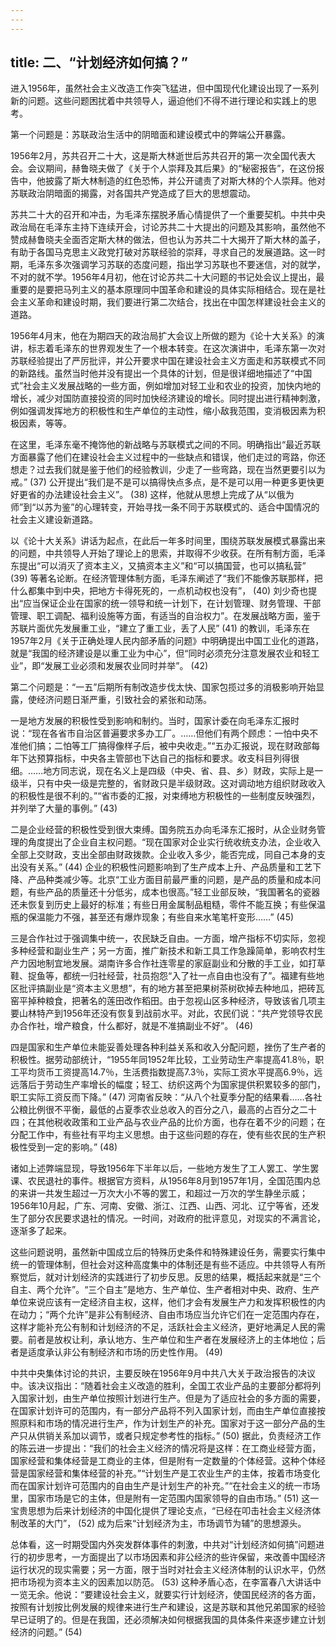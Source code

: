 ```yaml
---
---
---
```

title: 二、“计划经济如何搞？”
---




进入1956年，虽然社会主义改造工作突飞猛进，但中国现代化建设出现了一系列新的问题。这些问题困扰着中共领导人，逼迫他们不得不进行理论和实践上的思考。

第一个问题是：苏联政治生活中的阴暗面和建设模式中的弊端公开暴露。

1956年2月，苏共召开二十大，这是斯大林逝世后苏共召开的第一次全国代表大会。会议期间，赫鲁晓夫做了《关于个人崇拜及其后果》的“秘密报告”，在这份报告中，他披露了斯大林制造的红色恐怖，并公开谴责了对斯大林的个人崇拜。他对苏联政治阴暗面的揭露，对各国共产党造成了巨大的思想震动。

苏共二十大的召开和冲击，为毛泽东摆脱矛盾心情提供了一个重要契机。中共中央政治局在毛泽东主持下连续开会，讨论苏共二十大提出的问题及其影响，虽然他不赞成赫鲁晓夫全面否定斯大林的做法，但也认为苏共二十大揭开了斯大林的盖子，有助于各国马克思主义政党打破对苏联经验的崇拜，寻求自己的发展道路。这一时期，毛泽东多次强调学习苏联的态度问题，指出学习苏联也不要迷信，对的就学，不对的就不学。1956年4月初，他在讨论苏共二十大问题的书记处会议上提出，最重要的是要把马列主义的基本原理同中国革命和建设的具体实际相结合。现在是社会主义革命和建设时期，我们要进行第二次结合，找出在中国怎样建设社会主义的道路。

1956年4月末，他在为期四天的政治局扩大会议上所做的题为《论十大关系》的演讲，标志着毛泽东的世界观发生了一个根本转变。在这次演讲中，毛泽东第一次对苏联经验提出了严厉批评，并公开要求中国在建设社会主义方面走和苏联模式不同的新路线。虽然当时他并没有提出一个具体的计划，但是很详细地描述了“中国式”社会主义发展战略的一些方面，例如增加对轻工业和农业的投资，加快内地的增长，减少对国防直接投资的同时加快经济建设的增长。同时提出进行精神刺激，例如强调发挥地方的积极性和生产单位的主动性，缩小敌我范围，变消极因素为积极因素，等等。

在这里，毛泽东毫不掩饰他的新战略与苏联模式之间的不同。明确指出“最近苏联方面暴露了他们在建设社会主义过程中的一些缺点和错误，他们走过的弯路，你还想走？过去我们就是鉴于他们的经验教训，少走了一些弯路，现在当然更要引以为戒。” (37) 公开提出“我们是不是可以搞得快点多点，是不是可以用一种更多更快更好更省的办法建设社会主义”。 (38) 这样，他就从思想上完成了从“以俄为师”到“以苏为鉴”的心理转变，开始寻找一条不同于苏联模式的、适合中国情况的社会主义建设新道路。

以《论十大关系》讲话为起点，在此后一年多时间里，围绕苏联发展模式暴露出来的问题，中共领导人开始了理论上的思索，并取得不少收获。在所有制方面，毛泽东提出“可以消灭了资本主义，又搞资本主义”和“可以搞国营，也可以搞私营” (39) 等著名论断。在经济管理体制方面，毛泽东阐述了“我们不能像苏联那样，把什么都集中到中央，把地方卡得死死的，一点机动权也没有”， (40) 刘少奇也提出“应当保证企业在国家的统一领导和统一计划下，在计划管理、财务管理、干部管理、职工调配、福利设施等方面，有适当的自治权力”。在发展战略方面，鉴于苏联片面优先发展重工业，“建立了重工业，丢了人民” (41) 的教训，毛泽东在1957年2月《关于正确处理人民内部矛盾的问题》中明确提出中国工业化的道路，就是“我国的经济建设是以重工业为中心”，但“同时必须充分注意发展农业和轻工业”，即“发展工业必须和发展农业同时并举”。 (42)

第二个问题是：“一五”后期所有制改造步伐太快、国家包揽过多的消极影响开始显露，使经济问题日渐严重，引致社会的紧张和动荡。

一是地方发展的积极性受到影响和制约。当时，国家计委在向毛泽东汇报时说：“现在各省市自治区普遍要求多办工厂。……但他们有两个顾虑：一怕中央不准他们搞；二怕等工厂搞得像样子后，被中央收走。”“五办汇报说，现在财政部每年下达预算指标，中央各主管部也下达自己的指标和要求。收支科目列得很细。……地方同志说，现在名义上是四级（中央、省、县、乡）财政，实际上是一级半，只有中央一级是完整的，省财政只是半级财政。这对调动地方组织财政收入的积极性是很不利的。”“省市委的汇报，对束缚地方积极性的一些制度反映强烈，并列举了大量的事例。” (43)

二是企业经营的积极性受到很大束缚。国务院五办向毛泽东汇报时，从企业财务管理的角度提出了企业自主权问题。“现在国家对企业实行统收统支办法，企业收入全部上交财政，支出全部由财政拨款。企业收入多少，能否完成，同自己本身的支出没有关系。” (44) 企业的积极性问题影响到了生产成本上升、产品质量和工艺下降、产品种类减少等。北京“工业方面目前最严重的问题，是产品的质量和成本问题，有些产品的质量还十分低劣，成本也很高。”轻工业部反映，“我国著名的瓷器还未恢复到历史上最好的标准；有些日用金属制品粗糙，零件不能互换；有些保温瓶的保温能力不强，甚至还有爆炸现象；有些自来水笔笔杆变形……” (45)

三是合作社过于强调集中统一，农民缺乏自由。一方面，增产指标不切实际，忽视多种经营和副业生产；另一方面，推广新技术和新工具工作急躁简单，影响农村生产力因地制宜地发展。湖南许多合作社连零星的家庭副业和分散的手工业，如打草鞋、捉鱼等，都统一归社经营，社员抱怨“入了社一点自由也没有了”。福建有些地区批评搞副业是“资本主义思想”，有的地方甚至把果树茶树砍掉去种地瓜，把砖瓦窑平掉种粮食，把著名的莲田改作稻田。由于忽视山区多种经济，导致该省几项主要山林特产到1956年还没有恢复到战前水平。对此，农民们说：“共产党领导农民办合作社，增产粮食，什么都好，就是不准搞副业不好”。 (46)

四是国家和生产单位未能妥善处理各种利益关系和收入分配问题，挫伤了生产者的积极性。据劳动部统计，“1955年同1952年比较，工业劳动生产率提高41.8％，职工平均货币工资提高14.7％，生活费指数提高7.3％，实际工资水平提高6.9％，远远落后于劳动生产率增长的幅度；轻工、纺织这两个为国家提供积累较多的部门，职工实际工资反而下降。” (47) 河南省反映：“从八个社夏季分配的结果看……各社公粮比例很不平衡，最低的占夏季农业总收入的百分之八，最高的占百分之二十四；在其他税收政策和工业产品与农业产品的比价方面，也存在着不少的问题；在分配工作中，有些社有平均主义思想。由于这些问题的存在，使有些农民的生产积极性受到一定的影响。” (48)

诸如上述弊端显现，导致1956年下半年以后，一些地方发生了工人罢工、学生罢课、农民退社的事件。根据官方资料，从1956年8月到1957年1月，全国范围内总的来讲一共发生超过一万次大小不等的罢工，和超过一万次的学生静坐示威；1956年10月起，广东、河南、安徽、浙江、江西、山西、河北、辽宁等省，还发生了部分农民要求退社的情况。一时间，对政府的批评意见，对现实的不满言论，逐渐多了起来。

这些问题说明，虽然新中国成立后的特殊历史条件和特殊建设任务，需要实行集中统一的管理体制，但社会对这种高度集中的体制还是有些不适应。中共领导人有所察觉后，就对计划经济的实践进行了初步反思。反思的结果，概括起来就是“三个自主、两个允许”。“三个自主”是地方、生产单位、生产者相对中央、政府、生产单位来说应该有一定经济自主权，这样，他们才会有发展生产力和发挥积极性的内在动力；“两个允许”是非公有制经济、自由市场应当允许它们在一定范围内存在，这样才能补充公有制和计划经济的不足，活跃社会主义经济，更好地满足人民的需要。前者是放权让利，承认地方、生产单位和生产者在发展经济上的主体地位；后者是适度承认非公有制经济和市场的历史性作用。 (49)

中共中央集体讨论的共识，主要反映在1956年9月中共八大关于政治报告的决议中。该决议指出：“随着社会主义改造的胜利，全国工农业产品的主要部分都将列入国家计划，由生产单位按照计划进行生产。但是为了适应社会的多方面的需要，在国家计划许可的范围内，有一部分产品将不列入国家计划，而由生产单位直接按照原料和市场的情况进行生产，作为计划生产的补充。国家对于这一部分产品的生产只从供销关系加以调节，或者只规定参考性的指标。” (50) 据此，负责经济工作的陈云进一步提出：“我们的社会主义经济的情况将是这样：在工商业经营方面，国家经营和集体经营是工商业的主体，但是附有一定数量的个体经营。这种个体经营是国家经营和集体经营的补充。”“计划生产是工农业生产的主体，按着市场变化而在国家计划许可范围内的自由生产是计划生产的补充。”“在社会主义的统一市场里，国家市场是它的主体，但是附有一定范围内国家领导的自由市场。” (51) 这一宝贵思想为后来计划经济的中国化提供了理论支点，“已经在叩击社会主义经济体制改革的大门”， (52) 成为后来“计划经济为主，市场调节为辅”的思想源头。

总体看，这一时期受国内外突发群体事件的刺激，中共对“计划经济如何搞”问题进行的初步思考，一方面提出了以市场因素和非公经济的些许保留，来改善中国经济运行状况的现实需要；另一方面，限于当时对社会主义经济体制的认识水平，仍然把市场视为资本主义的因素加以防范。 (53) 这种矛盾心态，在李富春八大讲话中一览无余。他说：“要建设社会主义，就要实行计划经济，使国民经济的各方面，按照有计划按比例发展的规律来进行生产和建设，这是苏联和其他兄弟国家的经验早已证明了的。但是在我国，还必须解决如何根据我国的具体条件来逐步建立计划经济的问题。” (54)